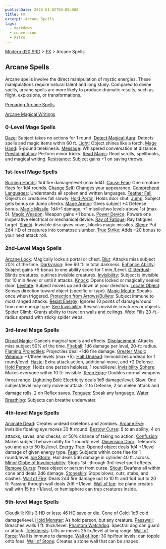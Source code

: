 ```yaml
---
publishDate: 2023-01-02T00:00:00Z
title: FX
excerpt: Arcane Spells
tags:
  - markdown
  - conversion
  - Astro
---
```


[Modern d20 SRD](/#modernD20) > [FX](modern-d20-srd-fx-index) > Arcane Spells

## Arcane Spells

Arcane spells involve the direct manipulation of mystic energies. These manipulations require natural talent and long study. Compared to divine spells, arcane spells are more likely to produce dramatic results, such as flight, explosions, or transformations.

[Preparing Arcane Spells](modern-d20-srd-fx-preparing-arcane-spells)

[Arcane Magical Writings](modern-d20-srd-fx-arcane-magical-writings)

### 0-Level Mage Spells

[Daze](modern-d20-srd-fx-daze): Subject takes no actions for 1 round.
[Detect Magical Aura](modern-d20-srd-fx-detect-magical-aura): Detects spells and magic items within 60 ft.
[Light](modern-d20-srd-fx-light): Object shines like a torch.
[Mage Hand](modern-d20-srd-fx-mage-hand): 5-pound telekinesis.
[Message](modern-d20-srd-fx-message): Whispered conversation at distance.
[Prestidigitation](modern-d20-srd-fx-prestidigitation): Perform minor tricks.
[Read Magic](modern-d20-srd-fx-read-magic): Read scrolls, spellbooks, and magical writing.
[Resistance](modern-d20-srd-fx-resistance): Subject gains +1 on saving throws.

### 1st-level Mage Spells

[Burning Hands](modern-d20-srd-fx-burning-hands): 1d4 fire damage/level (max 5d4).
[Cause Fear](modern-d20-srd-fx-cause-fear): One creature flees for 1d4 rounds.
[Change Self](modern-d20-srd-fx-change-self): Changes your appearance.
[Comprehend Languages](modern-d20-srd-fx-comprehend-languages): Understands all spoken and written languages.
[Feather Fall](modern-d20-srd-fx-feather-fall): Objects or creatures fall slowly.
[Hold Portal](modern-d20-srd-fx-hold-portal): Holds door shut.
[Jump](modern-d20-srd-fx-jump): Subject gets bonus on Jump checks.
[Mage Armor](modern-d20-srd-fx-mage-armor): Gives subject +4 Defense bonus.
[Magic Missile](modern-d20-srd-fx-magic-missile): 1d4+1 damage; +1 missile/two levels above 1st (max 5).
[Magic Weapon](modern-d20-srd-fx-magic-weapon): Weapon gains +1 bonus.
[Power Device](modern-d20-srd-fx-power-device): Powers one inoperative electrical or mechanical device.
[Ray of Fatigue](modern-d20-srd-fx-ray-of-fatigue): Ray fatigues target.
[Shield](modern-d20-srd-fx-shield): Invisible disc gives cover, blocks magic missiles.
[Sleep](modern-d20-srd-fx-sleep): Put 2d4 HD of creatures into comatose slumber.
[True Strike](modern-d20-srd-fx-true-strike): Adds +20 bonus to your next attack roll.

### 2nd-Level Mage Spells

[Arcane Lock](modern-d20-srd-fx-arcane-lock): Magically locks a portal or chest.
[Blur](modern-d20-srd-fx-blur): Attacks miss subject 20% of the time.
[Darkvision](modern-d20-srd-fx-darkvision): See 60 ft: in total darkness.
[Enhance Ability](modern-d20-srd-fx-enhance-ability): Subject gains +5 bonus to one ability score for 1 min./Level.
[Glitterdust](modern-d20-srd-fx-glitterdust): Blinds creatures, outlines invisible creatures.
[Invisibility](modern-d20-srd-fx-invisibility): Subject is invisible for 10 min./level or until it attacks.
[Knock](modern-d20-srd-fx-knock): Opens locked or magically sealed door.
[Levitate](modern-d20-srd-fx-levitate): Subject moves up and down at your direction.
[Locate Object](modern-d20-srd-fx-locate-object): Senses direction toward object (specific or type).
[Magic Mouth](modern-d20-srd-fx-magic-mouth): Speaks once when triggered.
[Protection from Arrows/Bullets](modern-d20-srd-fx-protection-from-arrows-bullets): Subject immune to most ranged attacks.
[Resist Energy](modern-d20-srd-fx-resist-energy): Ignores 10 points of damage/round from one energy type.
[See Invisibility](modern-d20-srd-fx-see-invisibility): Reveals invisible creatures or objects.
[Spider Climb](modern-d20-srd-fx-spider-climb): Grants ability to travel on walls and ceilings.
[Web](modern-d20-srd-fx-web): Fills 20-ft.-radius spread with sticky spider webs.

### 3rd-level Mage Spells

[Dispel Magic](modern-d20-srd-fx-dispel-magic): Cancels magical spells and effects.
[Displacement](modern-d20-srd-fx-displacement): Attacks miss subject 50% of the time.
[Fireball](modern-d20-srd-fx-fireball): 1d6 damage per level, 20-ft: radius.
[Flaming Projectiles](modern-d20-srd-fx-flaming-projectiles): Projectiles deal +1d6 fire damage.
[Greater Magic Weapon](modern-d20-srd-fx-greater-magic-weapon): +1/three levels (max +5).
[Halt Undead](modern-d20-srd-fx-halt-undead): Immobilizes undead for 1 round/level.
[Haste](modern-d20-srd-fx-haste): Extra attack action, additional move, and +2 Defense.
[Hold Person](modern-d20-srd-fx-hold-person): Holds one person helpless; 1 round/level.
[Invisibility Sphere](modern-d20-srd-fx-invisibility): Makes everyone within 10 ft: invisible.
[Keen Edge](modern-d20-srd-fx-keen-edge): Doubles normal weapons threat range.
[Lightning Bolt](modern-d20-srd-fx-lightning-bolt): Electricity deals 1d6 damage/level.
[Slow](modern-d20-srd-fx-slow): One subject/level may only move or attack; 2 to Defense, 2 on melee attack and damage rolls, 2 on Reflex saves.
[Tongues](modern-d20-srd-fx-tongues): Speak any language.
[Water Breathing](modern-d20-srd-fx-water-breathing): Subjects can breathe underwater.

### 4th-level Mage Spells

[Animate Dead](modern-d20-srd-fx-animate-dead): Creates undead skeletons and zombies.
[Arcane Eye](modern-d20-srd-fx-arcane-eye): Invisible floating eye moves 30 ft./round.
[Bestow Curse](modern-d20-srd-fx-bestow-curse): 6 to an ability; 4 on attacks, saves, and checks; or 50% chance of taking no action.
[Confusion](modern-d20-srd-fx-confusion): Makes subject behave oddly for 1 round/Level.
[Dimension Door](modern-d20-srd-fx-dimension-door): Teleports you and up to 50 lb./level.
[Energy Trap](modern-d20-srd-fx-energy-trap): Opened object deals 1d4 +1/level damage of given energy type.
[Fear](modern-d20-srd-fx-fear): Subjects within cone flee for 1 round/level.
[Ice Storm](modern-d20-srd-fx-ice-storm): Hail deals 5d6 damage in cylinder 40 ft. across.
[Minor Globe of Invulnerability](modern-d20-srd-fx-minor-globe-of-invulnerability): Stops 1st- through 3rd-level spell effects.
[Remove Curse](modern-d20-srd-fx-remove-curse): Frees object or person from curse.
[Shout](modern-d20-srd-fx-shout): Deafens all within cone and deals 2d6 damage.
[Stoneskin](modern-d20-srd-fx-stoneskin): Stops blows, cuts, stabs, and slashes.
[Wall of Fire](modern-d20-srd-fx-wall-of-fire): Deals 2d4 fire damage out to 10 ft: and 1d4 out to 20 ft: Passing through wall deals 2d6 +1/level.
[Wall of Ice](modern-d20-srd-fx-wall-of-ice): Ice plane creates wall with 15 hp +1/level, or hemisphere can trap creatures inside.

### 5th-level Mage Spells

[Cloudkill](modern-d20-srd-fx-cloudkill): Kills 3 HD or less; 46 HD save or die.
[Cone of Cold](modern-d20-srd-fx-cone-of-cold): 1d6 cold damage/level.
[Hold Monster](modern-d20-srd-fx-hold-monster): As hold person, but any creature.
[Passwall](modern-d20-srd-fx-passwall): Breaches walls 1 ft: thick/level.
[Phantom Watchdog](modern-d20-srd-fx-phantom-watchdog): Spectral dog can guard or attack.
[Telekinesis](modern-d20-srd-fx-telekinesis): Lifts or moves 25 lb./level at long range.
[Wall of Force](modern-d20-srd-fx-wall-of-force): Wall is immune to damage.
[Wall of Iron](modern-d20-srd-fx-wall-of-iron): 30 hp/four levels; can topple onto foes.
[Wall of Stone](modern-d20-srd-fx-wall-of-stone): Creates a stone wall that can be shaped.
